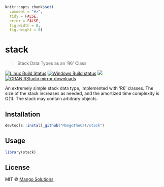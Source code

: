 
```r
knitr::opts_chunk$set(
  comment = "#>",
  tidy = FALSE,
  error = FALSE,
  fig.width = 8,
  fig.height = 8)
```

# stack

> Stack Data Types as an 'R6' Class

[![Linux Build Status](https://travis-ci.org/MangoTheCat/stack.svg?branch=master)](https://travis-ci.org/MangoTheCat/stack)
[![Windows Build status](https://ci.appveyor.com/api/projects/status/github/MangoTheCat/stack?svg=true)](https://ci.appveyor.com/project/MangoTheCat/stack)
[![](http://www.r-pkg.org/badges/version/stack)](http://www.r-pkg.org/pkg/stack)
[![CRAN RStudio mirror downloads](http://cranlogs.r-pkg.org/badges/stack)](http://www.r-pkg.org/pkg/stack)


An extremely simple stack data type, implemented with 'R6' classes. The size
of the stack increases as needed, and the amortized time complexity is O(1).
The stack may contain arbitrary objects.

## Installation

```r
devtools::install_github("MangoTheCat/stack")
```

## Usage

```r
library(stack)
```

## License

MIT © [Mango Solutions](https://github.com/mangothecat)
